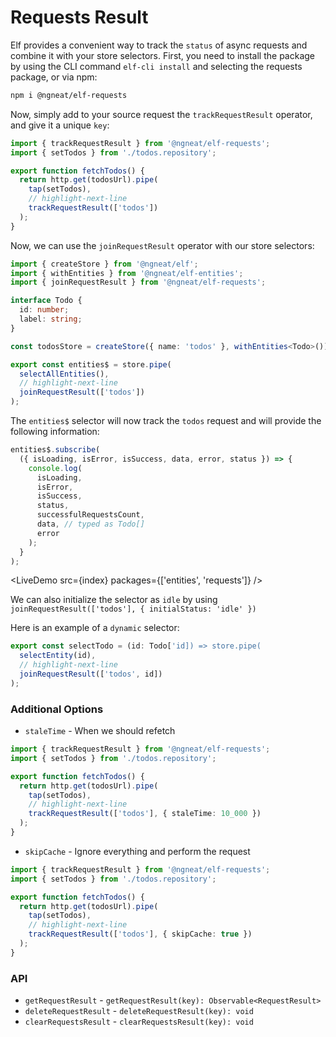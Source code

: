 # Requests Result


Elf provides a convenient way to track the `status` of async requests and combine it with your store selectors. First, you need to install the package by
using the CLI command `elf-cli install` and selecting the requests package, or via npm:

```bash
npm i @ngneat/elf-requests
```

Now, simply add to your source request the `trackRequestResult` operator, and give it a unique `key`:

```ts title="todos.service.ts"
import { trackRequestResult } from '@ngneat/elf-requests';
import { setTodos } from './todos.repository';

export function fetchTodos() {
  return http.get(todosUrl).pipe(
    tap(setTodos),
    // highlight-next-line
    trackRequestResult(['todos'])
  );
}
```

Now, we can use the `joinRequestResult` operator with our store selectors:

```ts title="todos.repository"
import { createStore } from '@ngneat/elf';
import { withEntities } from '@ngneat/elf-entities';
import { joinRequestResult } from '@ngneat/elf-requests';

interface Todo {
  id: number;
  label: string;
}

const todosStore = createStore({ name: 'todos' }, withEntities<Todo>());

export const entities$ = store.pipe(
  selectAllEntities(),
  // highlight-next-line
  joinRequestResult(['todos'])
);
```

The `entities$` selector will now track the `todos` request and will provide the following information:

```ts
entities$.subscribe(
  ({ isLoading, isError, isSuccess, data, error, status }) => {
    console.log(
      isLoading,
      isError,
      isSuccess,
      status,
      successfulRequestsCount,
      data, // typed as Todo[]
      error
    );
  }
);
```

<LiveDemo src={index} packages={['entities', 'requests']} />
<br />

We can also initialize the selector as `idle` by using `joinRequestResult(['todos'], { initialStatus: 'idle' })`

Here is an example of a `dynamic` selector:

```ts
export const selectTodo = (id: Todo['id]) => store.pipe(
  selectEntity(id),
  // highlight-next-line
  joinRequestResult(['todos', id])
);
```

### Additional Options

- `staleTime` - When we should refetch

```ts title="todos.service.ts"
import { trackRequestResult } from '@ngneat/elf-requests';
import { setTodos } from './todos.repository';

export function fetchTodos() {
  return http.get(todosUrl).pipe(
    tap(setTodos),
    // highlight-next-line
    trackRequestResult(['todos'], { staleTime: 10_000 })
  );
}
```

- `skipCache` - Ignore everything and perform the request

```ts title="todos.service.ts"
import { trackRequestResult } from '@ngneat/elf-requests';
import { setTodos } from './todos.repository';

export function fetchTodos() {
  return http.get(todosUrl).pipe(
    tap(setTodos),
    // highlight-next-line
    trackRequestResult(['todos'], { skipCache: true })
  );
}
```

### API

- `getRequestResult` - `getRequestResult(key): Observable<RequestResult>`
- `deleteRequestResult` - `deleteRequestResult(key): void`
- `clearRequestsResult` - `clearRequestsResult(key): void`
